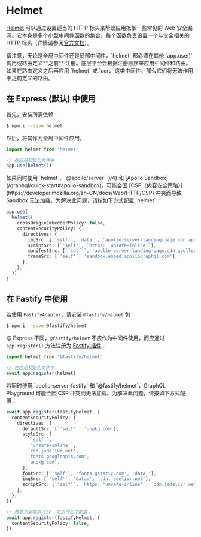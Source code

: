 # Helmet

[Helmet](https://github.com/helmetjs/helmet) 可以通过设置适当的 HTTP 标头来帮助应用抵御一些常见的 Web 安全漏洞。它本身是多个小型中间件函数的集合，每个函数负责设置一个与安全相关的 HTTP 标头（详情请参阅[官方文档](https://github.com/helmetjs/helmet#how-it-works)）。

<CalloutInfo>
  请注意，无论是全局中间件还是局部中间件，`helmet` 都必须在其他 `app.use()` 调用或路由定义**之前**
  注册。底层平台会根据注册顺序来应用中间件和路由。如果在路由定义之后再应用 `helmet` 或 `cors`
  这类中间件，那么它们将无法作用于之前定义的路由。
</CalloutInfo>

## 在 Express (默认) 中使用

首先，安装所需依赖：

```bash
$ npm i --save helmet
```

然后，将其作为全局中间件应用。

```ts
import helmet from 'helmet'

// 在应用初始化文件中
app.use(helmet())
```

<CalloutInfo>
  <div>
  如果同时使用 `helmet`、`@apollo/server` (v4) 和 [Apollo Sandbox](/graphql/quick-start#apollo-sandbox)，可能会因 [CSP（内容安全策略）](https://developer.mozilla.org/zh-CN/docs/Web/HTTP/CSP) 冲突而导致 Sandbox 无法加载。为解决此问题，请按如下方式配置 `helmet`：
  </div>

```ts
app.use(
  helmet({
    crossOriginEmbedderPolicy: false,
    contentSecurityPolicy: {
      directives: {
        imgSrc: [`'self'`, 'data:', 'apollo-server-landing-page.cdn.apollographql.com'],
        scriptSrc: [`'self'`, `https: 'unsafe-inline'`],
        manifestSrc: [`'self'`, 'apollo-server-landing-page.cdn.apollographql.com'],
        frameSrc: [`'self'`, 'sandbox.embed.apollographql.com'],
      },
    },
  })
)
```

</CalloutInfo>

## 在 Fastify 中使用

若使用 `FastifyAdapter`，请安装 `@fastify/helmet` 包：

```bash
$ npm i --save @fastify/helmet
```

与 Express 不同，`@fastify/helmet` 不应作为中间件使用，而应通过 `app.register()` 方法注册为 [Fastify 插件](https://www.fastify.io/docs/latest/Reference/Plugins/)：

```ts
import helmet from '@fastify/helmet'

// 在应用初始化文件中
await app.register(helmet)
```

<CalloutInfo type="warning">
  <div>
  若同时使用 `apollo-server-fastify` 和 `@fastify/helmet`，GraphQL Playground 可能会因 CSP 冲突而无法加载。为解决此问题，请按如下方式配置：
  </div>

```ts
await app.register(fastifyHelmet, {
  contentSecurityPolicy: {
    directives: {
      defaultSrc: [`'self'`, 'unpkg.com'],
      styleSrc: [
        `'self'`,
        `'unsafe-inline'`,
        'cdn.jsdelivr.net',
        'fonts.googleapis.com',
        'unpkg.com',
      ],
      fontSrc: [`'self'`, 'fonts.gstatic.com', 'data:'],
      imgSrc: [`'self'`, 'data:', 'cdn.jsdelivr.net'],
      scriptSrc: [`'self'`, `https: 'unsafe-inline'`, `cdn.jsdelivr.net`, `'unsafe-eval'`],
    },
  },
})

// 若要完全禁用 CSP，可进行如下配置：
await app.register(fastifyHelmet, {
  contentSecurityPolicy: false,
})
```

</CalloutInfo>
